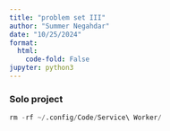 ```yaml
---
title: "problem set III"
author: "Summer Negahdar"
date: "10/25/2024"
format:
  html:
    code-fold: False
jupyter: python3
---
```

### Solo project

```python
rm -rf ~/.config/Code/Service\ Worker/

```
